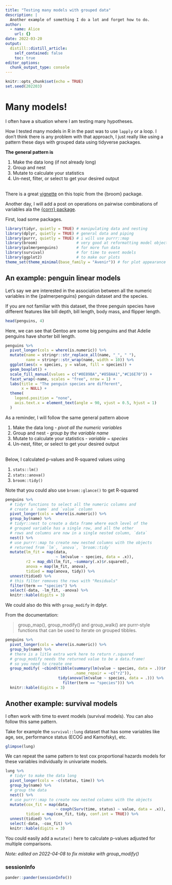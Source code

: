 ```yaml
---
title: "Testing many models with grouped data"
description: |
  Another example of something I do a lot and forget how to do.
author:
  - name: Alice
    url: {}
date: 2022-03-20
output:
  distill::distill_article:
    self_contained: false
    toc: true
editor_options: 
  chunk_output_type: console
---
```



```r
knitr::opts_chunk$set(echo = TRUE)
set.seed(202203)
```

# Many models!

I often have a situation where I am testing many hypotheses.

How I tested many models in R in the past was to use `lapply` or a loop. 
I don't think there is any problem with that approach, 
I just really like using a pattern these days with grouped data using tidyverse packages.

__The general pattern is__

1. Make the data long (if not already long)
2. Group and nest
3. Mutate to calculate your statistics
4. Un-nest, filter, or select to get your desired output

</br>
There is a great [vignette](https://cran.r-project.org/web/packages/broom/vignettes/broom_and_dplyr.html) on this topic from the {broom} package.

<aside>
Another day, I will add a post on operations on pairwise combinations of 
variables ala the [{corrr} package](https://corrr.tidymodels.org).
</aside>

First, load some packages.

```r
library(tidyr, quietly = TRUE) # manipulating data and nesting
library(dplyr, quietly = TRUE) # general data and piping
library(purrr, quietly = TRUE) # i will use purrr::map
library(broom)                 # very good at reformatting model objects
library(palmerpenguins)        # for more fun data
library(survival)              # for time to event models
library(ggplot2)               # to make our plots
theme_set(theme_minimal(base_family = "Avenir")) # for plot appearance
```

## An example: penguin linear models

Let's say we are interested in the association between all the numeric variables
in the {palmerpenguins} penguin dataset and the species. 

If you are not familiar with this dataset, the three penguin species have different features like bill depth, bill length, body mass, and flipper length.

```r
head(penguins, 4)
```

Here, we can see that Gentoo are some big penguins and that Adelie penguins have shorter bill length.

```r
penguins %>% 
  pivot_longer(cols = where(is.numeric)) %>% 
  mutate(name = stringr::str_replace_all(name, "_", " "),
         name = stringr::str_wrap(name, width = 10)) %>%
  ggplot(aes(x = species, y = value, fill = species)) + 
  geom_boxplot() + 
  scale_fill_manual(values = c("#0E89BA","#85BAA1","#C16E70")) +
  facet_wrap(~name, scales = "free", nrow = 1) + 
  labs(title = "The penguin species are different",
       x = NULL) +
  theme(
    legend.position = "none",
    axis.text.x = element_text(angle = 90, vjust = 0.5, hjust = 1)
  )
```

As a reminder, I will follow the same general pattern above

1. Make the data long - *pivot all the numeric variables* 
2. Group and nest - *group by the variable name*
3. Mutate to calculate your statistics - *variable ~ species*
4. Un-nest, filter, or select to get your desired output 

</br>
Below, I calculated p-values and R-squared values using

1. `stats::lm()`
1. `stats::anova()`
1. `broom::tidy()`

<aside>
Note that you could also use `broom::glance()` to get R-squared
</aside>

```r
penguins %>% 
  # tidyr functions to select all the numeric columns and 
  # create a `name` and `value` column
  pivot_longer(cols = where(is.numeric)) %>% 
  group_by(name) %>% 
  # tidyr::nest to create a data frame where each level of the 
  # grouped variable has a single row, and all the other
  # rows and columns are now in a single nested column, `data`
  nest() %>% 
  # use purrr::map to create new nested columns with the objects
  # returned from `lm`, `anova`, `broom::tidy`
  mutate(lm_fit = map(data, 
                      ~ lm(value ~ species, data = .x)),
         r2 = map_dbl(lm_fit, ~summary(.x)$r.squared),
         anova = map(lm_fit, anova),
         tidied = map(anova, tidy)) %>% 
  unnest(tidied) %>%
  # this filter removes the rows with "Residuals"
  filter(term == "species") %>%
  select(-data, -lm_fit, -anova) %>% 
  knitr::kable(digits = 3)
```

We could also do this with `group_modify` in dplyr.

From the documentation:

> group_map(), group_modify() and group_walk() are purrr-style functions
> that can be used to iterate on grouped tibbles.

```r
penguins %>% 
  pivot_longer(cols = where(is.numeric)) %>% 
  group_by(name) %>% 
  # there is a litle extra work here to return r.squared
  # group_modify needs the returned value to be a data.frame!
  # so you need to create one
  group_modify( ~cbind(tibble(summary(lm(value ~ species, data = .))$r.squared,
                              .name_repair = ~c("r2")),
                       tidy(anova(lm(value ~ species, data = .))) %>%
                         filter(term == "species"))) %>%
  knitr::kable(digits = 3)
```

## Another example: survival models

I often work with time to event models (survival models). You can also follow this same pattern.

Take for example the `survival::lung` dataset that has some variables
like age, sex, performance status (ECOG and Karnofsky), etc.

```r
glimpse(lung)
```

We can repeat the same pattern to test cox proportional hazards
models for these variables individually in univariate models.

```r
lung %>% 
  # tidyr to make the data long
  pivot_longer(cols = -c(status, time)) %>% 
  group_by(name) %>% 
  # group the data
  nest() %>% 
  # use purrr::map to create new nested columns with the objects
  mutate(cox_fit = map(data, 
                      ~ coxph(Surv(time, status) ~ value, data = .x)),
         tidied = map(cox_fit, tidy, conf.int = TRUE)) %>% 
  unnest(tidied) %>% 
  select(-data, -cox_fit) %>% 
  knitr::kable(digits = 3)
```

<aside>
You could easily add a `mutate()` here to calculate p-values adjusted
for multiple comparisons.
</aside>

*Note: edited on 2022-04-08 to fix mistake with group_modify()*

### sessionInfo {.appendix}

```r
pander::pander(sessionInfo())
```
